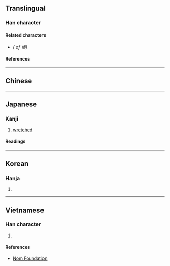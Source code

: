 {{also|慘}}
{{character info/new}}
==Translingual==
{{ja-forms|惨|惨|[[慘]]}} <!-- Same simplification in Japanese shinjitai and simplified Chinese -->

===Han character===
{{Han char|rn=61|rad=心|as=08|sn=11|four=|canj=PIKH|ids=⿰忄参(GHJK),⿰忄叁(T)}}

====Related characters====
* {{l|mul|[[慘]]}} ''({{w|Traditional Chinese|Traditional form}} of 惨)''

====References====
{{Han ref|kx=0392.181|dkj=10850|dj=0728.030|hdz=42320.010|uh=60E8}}

----

==Chinese==
{{zh-see|慘|sv}}

----

==Japanese==
{{ja-kanji forms|惨|慘}}

===Kanji===
{{ja-kanji|grade=c|rs=心08|kyu=慘}}

# [[wretched]]

====Readings====
{{ja-readings
|goon=そん
|kanon=さん
|kanyoon=ざん
|kun=みじ-め, いた-む
}}

----

==Korean==

===Hanja===
{{ko-hanja|hangeul=[[참]], [[침]]|eumhun=|rv=cham, chim|mr=ch'am, ch'im|y=cham, chim}}

# {{rfdef|ko|sort=心08}}

----

==Vietnamese==

===Han character===
{{vi-hantu|rs=心08|[[thảm]], [[thom]]}}

# {{rfdef|vi|sort=心08}}

====References====
* [http://nomfoundation.org/common/nom_details.php?codepoint=60E8 Nom Foundation]